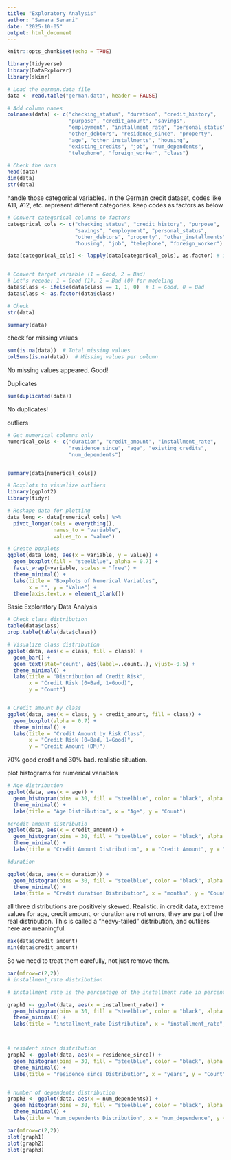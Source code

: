 ---
title: "Exploratory Analysis"
author: "Samara Senari"
date: "2025-10-05"
output: html_document
---

```{r setup, include=FALSE}
knitr::opts_chunk$set(echo = TRUE)
```

```{r}
library(tidyverse)     
library(DataExplorer)  
library(skimr)
```



```{r}
# Load the german.data file
data <- read.table("german.data", header = FALSE)

# Add column names
colnames(data) <- c("checking_status", "duration", "credit_history", 
                    "purpose", "credit_amount", "savings", 
                    "employment", "installment_rate", "personal_status", 
                    "other_debtors", "residence_since", "property",
                    "age", "other_installments", "housing", 
                    "existing_credits", "job", "num_dependents",
                    "telephone", "foreign_worker", "class")

# Check the data
head(data)
dim(data)
str(data)
```


handle those categorical variables. In the German credit dataset, codes like A11, A12, etc. represent different categories. keep codes as factors as below


```{r}
# Convert categorical columns to factors
categorical_cols <- c("checking_status", "credit_history", "purpose", 
                      "savings", "employment", "personal_status", 
                      "other_debtors", "property", "other_installments", 
                      "housing", "job", "telephone", "foreign_worker")

data[categorical_cols] <- lapply(data[categorical_cols], as.factor) # instead of using lappy (list apply) can use data$checking_status <- as.factor(data$checking_status) etc for all variables.


# Convert target variable (1 = Good, 2 = Bad)
# Let's recode: 1 = Good (1), 2 = Bad (0) for modeling
data$class <- ifelse(data$class == 1, 1, 0)  # 1 = Good, 0 = Bad
data$class <- as.factor(data$class)

# Check
str(data)
```


```{r}
summary(data)
```
check for missing values


```{r}
sum(is.na(data))  # Total missing values
colSums(is.na(data))  # Missing values per column
```

No missing values appeared. Good!



Duplicates


```{r}
sum(duplicated(data))
```

No duplicates!








outliers


```{r}
# Get numerical columns only
numerical_cols <- c("duration", "credit_amount", "installment_rate", 
                    "residence_since", "age", "existing_credits", 
                    "num_dependents")


summary(data[numerical_cols])

# Boxplots to visualize outliers
library(ggplot2)
library(tidyr)

# Reshape data for plotting
data_long <- data[numerical_cols] %>%
  pivot_longer(cols = everything(), 
               names_to = "variable", 
               values_to = "value")

# Create boxplots
ggplot(data_long, aes(x = variable, y = value)) +
  geom_boxplot(fill = "steelblue", alpha = 0.7) +
  facet_wrap(~variable, scales = "free") +
  theme_minimal() +
  labs(title = "Boxplots of Numerical Variables",
       x = "", y = "Value") +
  theme(axis.text.x = element_blank())
```

Basic Exploratory Data Analysis



```{r}
# Check class distribution
table(data$class)
prop.table(table(data$class))

# Visualize class distribution
ggplot(data, aes(x = class, fill = class)) +
  geom_bar() +
  geom_text(stat='count', aes(label=..count..), vjust=-0.5) +
  theme_minimal() +
  labs(title = "Distribution of Credit Risk",
       x = "Credit Risk (0=Bad, 1=Good)",
       y = "Count")


# Credit amount by class
ggplot(data, aes(x = class, y = credit_amount, fill = class)) +
  geom_boxplot(alpha = 0.7) +
  theme_minimal() +
  labs(title = "Credit Amount by Risk Class",
       x = "Credit Risk (0=Bad, 1=Good)",
       y = "Credit Amount (DM)")
```




70% good credit and 30% bad. realistic situation. 


plot histograms for numerical variables


```{r}
# Age distribution
ggplot(data, aes(x = age)) +
  geom_histogram(bins = 30, fill = "steelblue", color = "black", alpha = 0.7) +
  theme_minimal() +
  labs(title = "Age Distribution", x = "Age", y = "Count")

#credit amount distributio
ggplot(data, aes(x = credit_amount)) +
  geom_histogram(bins = 30, fill = "steelblue", color = "black", alpha = 0.7) +
  theme_minimal() +
  labs(title = "Credit Amount Distribution", x = "Credit Amount", y = "Count")

#duration

ggplot(data, aes(x = duration)) +
  geom_histogram(bins = 30, fill = "steelblue", color = "black", alpha = 0.7) +
  theme_minimal() +
  labs(title = "Credit duration Distribution", x = "months", y = "Count")
```
all three distributions are positively skewed. Realistic. 
in credit data, extreme values for age, credit amount, or duration are not errors, they are part of the real distribution. This is called a “heavy-tailed” distribution, and outliers here are meaningful.

```{r}
max(data$credit_amount)
min(data$credit_amount)
```





So we need to treat them carefully, not just remove them.


```{r}

par(mfrow=c(2,2))
# installment_rate distribution

# installment rate is the percentage of the installment rate in percentage of disposable income. 

graph1 <- ggplot(data, aes(x = installment_rate)) +
  geom_histogram(bins = 30, fill = "steelblue", color = "black", alpha = 0.7) +
  theme_minimal() +
  labs(title = "installment_rate Distribution", x = "installment_rate", y = "Count")



# resident since distribution
graph2 <- ggplot(data, aes(x = residence_since)) +
  geom_histogram(bins = 30, fill = "steelblue", color = "black", alpha = 0.7) +
  theme_minimal() +
  labs(title = "residence_since Distribution", x = "years", y = "Count")


# number of dependents distribution
graph3 <- ggplot(data, aes(x = num_dependents)) +
  geom_histogram(bins = 30, fill = "steelblue", color = "black", alpha = 0.7) +
  theme_minimal() +
  labs(title = "num_dependents Distribution", x = "num_dependence", y = "Count")

par(mfrow=c(2,2))
plot(graph1)
plot(graph2)
plot(graph3)

```

